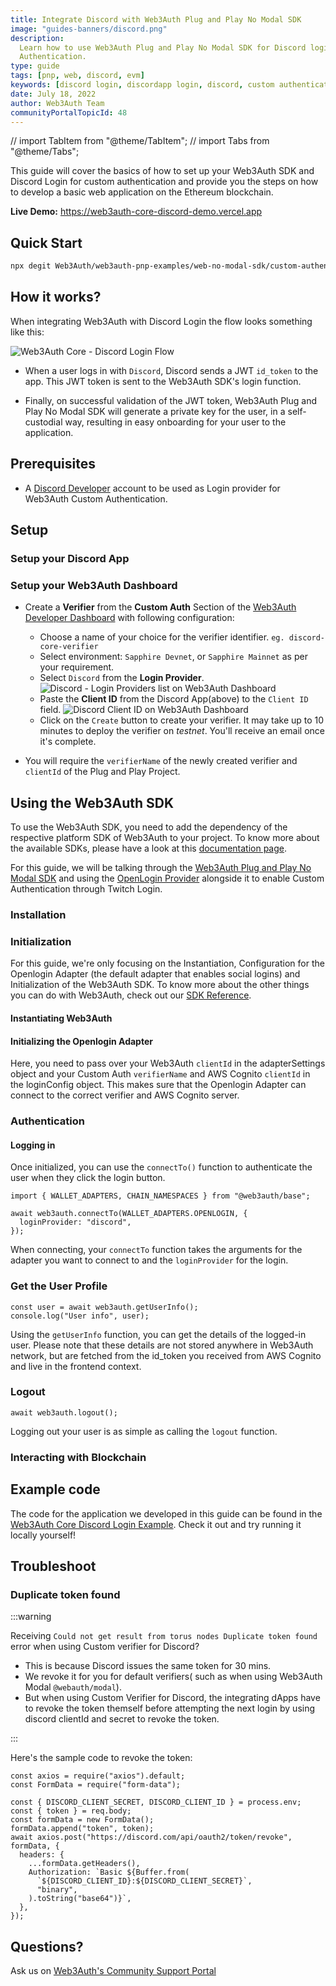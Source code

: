 ```yaml
---
title: Integrate Discord with Web3Auth Plug and Play No Modal SDK
image: "guides-banners/discord.png"
description:
  Learn how to use Web3Auth Plug and Play No Modal SDK for Discord login using Custom
  Authentication.
type: guide
tags: [pnp, web, discord, evm]
keywords: [discord login, discordapp login, discord, custom authentication, react, ethereum, solana]
date: July 18, 2022
author: Web3Auth Team
communityPortalTopicId: 48
---
```


// import TabItem from "@theme/TabItem";
// import Tabs from "@theme/Tabs";

<SEO
  title="Integrate Discord with Web3Auth Plug and Play No Modal SDK"
  description="This guide will cover the basics of how to set up your Web3Auth Plug and Play No Modal SDK and Discord Login for the custom authentication and provide you the steps on how to develop a basic web application on the Ethereum blockchain."
  image="https://web3auth.io/docs/guides-banners/discord.png"
  slug="/guides/discord"
/>

This guide will cover the basics of how to set up your Web3Auth SDK and Discord Login for custom
authentication and provide you the steps on how to develop a basic web application on the Ethereum
blockchain.

**Live Demo:** https://web3auth-core-discord-demo.vercel.app

## Quick Start

```bash
npx degit Web3Auth/web3auth-pnp-examples/web-no-modal-sdk/custom-authentication/single-verifier-examples/discord-no-modal-example w3a-discord-demo && cd w3a-discord-demo && npm install && npm run start
```

## How it works?

When integrating Web3Auth with Discord Login the flow looks something like this:

![Web3Auth Core - Discord Login Flow](/images/implicit-flow.svg)

- When a user logs in with `Discord`, Discord sends a JWT `id_token` to the app. This JWT token is
  sent to the Web3Auth SDK's login function.

- Finally, on successful validation of the JWT token, Web3Auth Plug and Play No Modal SDK will
  generate a private key for the user, in a self-custodial way, resulting in easy onboarding for
  your user to the application.

## Prerequisites

<Web3AuthPrerequisites />

- A [Discord Developer](https://discord.com/developers/applications) account to be used as Login
  provider for Web3Auth Custom Authentication.

## Setup

### Setup your Discord App

<DiscordSetup />

### Setup your Web3Auth Dashboard

<SetupWeb3AuthDashboard />

- Create a **Verifier** from the **Custom Auth** Section of the
  [Web3Auth Developer Dashboard](https://dashboard.web3auth.io/) with following configuration:

  - Choose a name of your choice for the verifier identifier. `eg. discord-core-verifier`
  - Select environment: `Sapphire Devnet`, or `Sapphire Mainnet` as per your requirement.
  - Select `Discord` from the **Login Provider**.
    ![Discord - Login Providers list on Web3Auth Dashboard](/images/dashboard/create-verifier.png)
  - Paste the **Client ID** from the Discord App(above) to the `Client ID` field.
    ![Discord Client ID on Web3Auth Dashboard](/images/dashboard/create-verifier-discord.png)
  - Click on the `Create` button to create your verifier. It may take up to 10 minutes to deploy the
    verifier on _testnet_. You'll receive an email once it's complete.

- You will require the `verifierName` of the newly created verifier and `clientId` of the Plug and
  Play Project.

## Using the Web3Auth SDK

To use the Web3Auth SDK, you need to add the dependency of the respective platform SDK of Web3Auth
to your project. To know more about the available SDKs, please have a look at this
[documentation page](/sdk).

For this guide, we will be talking through the
[Web3Auth Plug and Play No Modal SDK](/sdk/pnp/web/no-modal) and using the
[OpenLogin Provider](/sdk/pnp/web/adapters/openlogin) alongside it to enable Custom Authentication
through Twitch Login.

<SetupBaseProject />

### Installation

<Installation />

### Initialization

<InitializationIntro />

For this guide, we're only focusing on the Instantiation, Configuration for the Openlogin Adapter
(the default adapter that enables social logins) and Initialization of the Web3Auth SDK. To know
more about the other things you can do with Web3Auth, check out our
[SDK Reference](/sdk/pnp/web/no-modal).

#### Instantiating Web3Auth

<InstantiationWeb3Auth />

#### Initializing the Openlogin Adapter

<OpenloginConfigCodeDiscord />

Here, you need to pass over your Web3Auth `clientId` in the adapterSettings object and your Custom
Auth `verifierName` and AWS Cognito `clientId` in the loginConfig object. This makes sure that the
Openlogin Adapter can connect to the correct verifier and AWS Cognito server.

<InitializationWeb3Auth />

### Authentication

#### Logging in

Once initialized, you can use the `connectTo()` function to authenticate the user when they click
the login button.

```tsx
import { WALLET_ADAPTERS, CHAIN_NAMESPACES } from "@web3auth/base";

await web3auth.connectTo(WALLET_ADAPTERS.OPENLOGIN, {
  loginProvider: "discord",
});
```

When connecting, your `connectTo` function takes the arguments for the adapter you want to connect
to and the `loginProvider` for the login.

### Get the User Profile

```tsx
const user = await web3auth.getUserInfo();
console.log("User info", user);
```

Using the `getUserInfo` function, you can get the details of the logged-in user. Please note that
these details are not stored anywhere in Web3Auth network, but are fetched from the id_token you
received from AWS Cognito and live in the frontend context.

### Logout

```tsx
await web3auth.logout();
```

Logging out your user is as simple as calling the `logout` function.

### Interacting with Blockchain

<InteractingWithBlockchain />

## Example code

The code for the application we developed in this guide can be found in the
[Web3Auth Core Discord Login Example](https://github.com/Web3Auth/web3auth-pnp-examples/tree/main/web-no-modal-sdk/custom-authentication/single-verifier-examples/discord-no-modal-example).
Check it out and try running it locally yourself!

## Troubleshoot

### Duplicate token found

:::warning

Receiving `Could not get result from torus nodes Duplicate token found` error when using Custom
verifier for Discord?

- This is because Discord issues the same token for 30 mins.
- We revoke it for you for default verifiers( such as when using Web3Auth Modal `@webauth/modal`).
- But when using Custom Verifier for Discord, the integrating dApps have to revoke the token
  themself before attempting the next login by using discord clientId and secret to revoke the
  token.

:::

Here's the sample code to revoke the token:

```tsx
const axios = require("axios").default;
const FormData = require("form-data");

const { DISCORD_CLIENT_SECRET, DISCORD_CLIENT_ID } = process.env;
const { token } = req.body;
const formData = new FormData();
formData.append("token", token);
await axios.post("https://discord.com/api/oauth2/token/revoke", formData, {
  headers: {
    ...formData.getHeaders(),
    Authorization: `Basic ${Buffer.from(
      `${DISCORD_CLIENT_ID}:${DISCORD_CLIENT_SECRET}`,
      "binary",
    ).toString("base64")}`,
  },
});
```

## Questions?

Ask us on [Web3Auth's Community Support Portal](https://web3auth.io/community)
